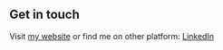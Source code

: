 ## Get in touch

Visit [my website](https://www.lekoarts.de?utm_source=cara&utm_medium=Starter) or find me on other platform: [LinkedIn](https://www.linkedin.com/in/307pratik/)
